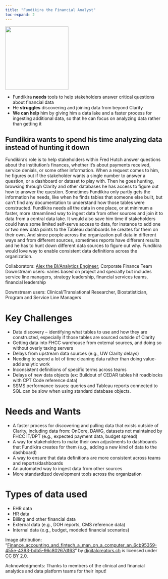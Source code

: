 ```yaml
---
title: "Fundikira the Financial Analyst"
toc-expand: 2
---
```


::: grid
::: {.g-col-12 .g-col-xl-3}
<img src="/img/fundikira.jpg" width="200" height="200"/>
:::

::: {.g-col-12 .g-col-xl-8}
-   Fundikira **needs** tools to help stakeholders answer critical questions about financial data
-   He **struggles** discovering and joining data from beyond Clarity
-   **We can help** him by giving him a data lake and a faster process for ingesting additional data, so that he can focus on analyzing data rather than getting it
:::
:::

::: lightblue-highlight
## Fundikira wants to spend his time analyzing data instead of hunting it down

Fundikira’s role is to help stakeholders within Fred Hutch answer questions about the institution’s finances, whether it’s about payments received, service denials, or some other information. When a request comes to him, he figures out if the stakeholder wants a single number to answer a question, or a dashboard or dataset to play with. Then he goes hunting, browsing through Clarity and other databases he has access to figure out how to answer the question. Sometimes Fundikira only partly gets the information he needs, like when he finds tables that someone else built, but can’t find any documentation to understand how those tables were constructed. Fundikira needs all the data in one place, or at minimum a faster, more streamlined way to ingest data from other sources and join it to data from a central data lake. It would also save him time if stakeholders could have some limited self-serve access to data, for instance to add one or two new data points to the Tableau dashboards he creates for them on their own. And since people across the organization pull data in different ways and from different sources, sometimes reports have different results and he has to hunt down different data sources to figure out why. Fundikira would love way to enable consistent data definitions across the organization.
:::

::: darkblue-highlight
Collaborators: [Alex the BI/Analytics Engineer](/family/cards/Alex-the-bi-analytics-engineer.html), Corporate Finance Team 
Downstream users: varies based on project and specialty but includes service line managers, strategy leadership, financial services teams, financial leadership

Downstream users: Clinical/Translational Researcher, Biostatistician, Program and Service Line Managers
:::

# Key Challenges

-   Data discovery – identifying what tables to use and how they are constructed, especially if those tables are sourced outside of Clarity
-   Getting data into FHCC warehouse from external sources, and doing so without overly taxing servers
-   Delays from upstream data sources (e.g., UW Clarity delays)
-   Needing to spend a lot of time cleaning data rather than doing value-add analytic work
-   Inconsistent definitions of specific terms across teams
-   Delays of new data objects (ex: Buildout of CEDAR tables hit roadblocks with CPT Code reference data)
-   SSMS performance issues: queries and Tableau reports connected to SQL can be slow when using standard database objects.

# Needs and Wants

-   A faster process for discovering and pulling data that exists outside of Clarity, including data from: OnCore, DAWG, datasets not maintained by FHCC IT/DPT (e.g., expected payment data, budget spread)
-   A way for stakeholders to make their own adjustments to dashboards that Fundikira creates for them (e.g., adding a new kind of data to the dashboard)
-   A way to ensure that data definitions are more consistent across teams and reports/dashboards
-   An automated way to ingest data from other sources
-   More standardized development tools across the organization

# Types of data used

-   EHR data
-   HR data
-   Billing and other financial data
-   External data (e.g., DOH reports, CMS reference data)
-   Internal data (e.g., budget, modeled financial scenarios)

<div>

Image attribution: "[Finance_accounting_and_fintech_a_man_on_a_computer_an_6cb95359-455e-4393-bdb5-96c80267df63](https://www.flickr.com/photos/192194531@N08/52899049092)" by [digitalcreators.ch](https://www.flickr.com/photos/192194531@N08) is licensed under [CC BY 2.0](https://creativecommons.org/licenses/by/2.0/?ref=openverse).

</div>

<div>

Acknowledgments: Thanks to members of the clinical and financial analytics and data platform teams for their input!

</div>
